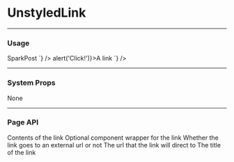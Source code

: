 
# UnstyledLink

---

### Usage

<LiveCode>
  <LiveCode.Content
    title="External link"
    code={`
      <UnstyledLink to="https://sparkpost.com" external>
        SparkPost
      </UnstyledLink>
    `}
  />
  <LiveCode.Content
    title="With an on click handler"
    code={`
      <UnstyledLink onClick={() => alert('Click!')}>A link</UnstyledLink>
    `}
  />
</LiveCode>

---

### System Props

None

---

### Page API
<Prop name="children" type="React node">
  Contents of the link
</Prop>
<Prop name="component" type="elementType">
  Optional component wrapper for the link
</Prop>
<Prop name="external" type="bool">
  Whether the link goes to an external url or not
</Prop>
<Prop name="to" type="string | object">
  The url that the link will direct to
</Prop>
<Prop name="title" type="string">
  The title of the link
</Prop>
